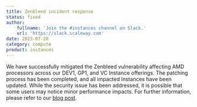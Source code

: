 ```yaml
---
title: Zenbleed incident response
status: fixed
author:
    fullname: 'Join the #instances channel on Slack.'
    url: 'https://slack.scaleway.com'
date: 2023-07-28
category: compute
product: instances
---
```


We have successfully mitigated the Zenbleed vulnerability affecting AMD processors across our DEV1, GP1, and VC Instance offerings. The patching process has been completed, and all impacted Instances have been updated. While the security issue has been addressed, it is possible that some users may notice minor performance impacts. For further information, please refer to our [blog post](https://www.scaleway.com/en/blog/zenbleed-vulnerability/).

